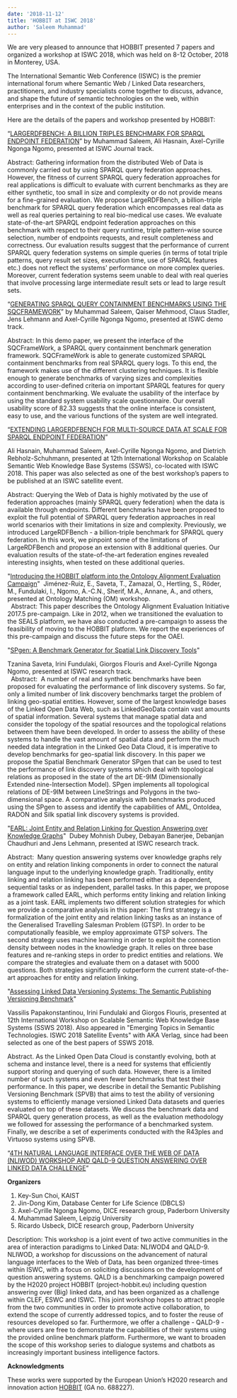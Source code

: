 ```yaml
---
date: '2018-11-12'
title: 'HOBBIT at ISWC 2018'
author: 'Saleem Muhammad'
---
```


We are very pleased to announce that HOBBIT presented 7 papers and organized a workshop at ISWC 2018, which was held on 8-12 October, 2018 in Monterey, USA.

The International Semantic Web Conference (ISWC) is the premier international forum where Semantic Web / Linked Data researchers, practitioners, and industry specialists come together to discuss, advance, and shape the future of semantic technologies on the web, within enterprises and in the context of the public institution.

Here are the details of the papers and workshop presented by HOBBIT:

“[LARGERDFBENCH: A BILLION TRIPLES BENCHMARK FOR SPARQL ENDPOINT FEDERATION](https://reader.elsevier.com/reader/sd/pii/S1570826817300719?token=468874A98581A8C12A98251C710FDA80F03A9C5E91FACFDBE9769D0B2754CCFDC80F81974C38F5B320F4C545DDDB5C70)” by Muhammad Saleem, Ali Hasnain, Axel-Cyrille Ngonga Ngomo, presented at ISWC Journal track.

Abstract: Gathering information from the distributed Web of Data is commonly carried out by using SPARQL query federation approaches. However, the fitness of current SPARQL query federation approaches for real applications is difficult to evaluate with current benchmarks as they are either synthetic, too small in size and complexity or do not provide means for a fine-grained evaluation. We propose LargeRDFBench, a billion-triple benchmark for SPARQL query federation which encompasses real data as well as real queries pertaining to real bio-medical use cases. We evaluate state-of-the-art SPARQL endpoint federation approaches on this benchmark with respect to their query runtime, triple pattern-wise source selection, number of endpoints requests, and result completeness and correctness. Our evaluation results suggest that the performance of current SPARQL query federation systems on simple queries (in terms of total triple patterns, query result set sizes, execution time, use of SPARQL features etc.) does not reflect the systems' performance on more complex queries. Moreover, current federation systems seem unable to deal with real queries that involve processing large intermediate result sets or lead to large result sets.

“[GENERATING SPARQL QUERY CONTAINMENT BENCHMARKS USING THE SQCFRAMEWORK](https://svn.aksw.org/papers/2018/ISWC-Demo-SQCFramework/public.pdf)” by Muhammad Saleem, Qaiser Mehmood, Claus Stadler, Jens Lehmann and Axel-Cyrille Ngonga Ngomo, presented at ISWC demo track.

Abstract: In this demo paper, we present the interface of the SQCFrameWork, a SPARQL query containment benchmark generation framework. SQCFrameWork is able to generate customized SPARQL containment benchmarks from real SPARQL query logs. To this end, the framework makes use of the different clustering techniques. It is flexible enough to generate benchmarks of varying sizes and complexities according to user-defined criteria on important SPARQL features for query containment benchmarking. We evaluate the usability of the interface by using the standard system usability scale questionnaire. Our overall usability score of 82.33 suggests that the online interface is consistent, easy to use, and the various functions of the system are well integrated.

“[EXTENDING LARGERDFBENCH FOR MULTI-SOURCE DATA AT SCALE FOR SPARQL ENDPOINT FEDERATION](https://svn.aksw.org/papers/2018/ISWC-Satellite-ExtendedLargeRDFBench/public.pdf)”

Ali Hasnain, Muhammad Saleem, Axel-Cyrille Ngonga Ngomo, and Dietrich Rebholz-Schuhmann, presented at 12th International Workshop on Scalable Semantic Web Knowledge Base Systems (SSWS), co-located with ISWC 2018. This paper was also selected as one of the best workshop’s papers to be published at an ISWC satellite event.

Abstract: Querying the Web of Data is highly motivated by the use of federation approaches (mainly SPARQL query federation) when the data is available through endpoints. Different benchmarks have been proposed to exploit the full potential of SPARQL query federation approaches in real world scenarios with their limitations in size and complexity. Previously, we introduced LargeRDFBench - a billion-triple benchmark for SPARQL query federation. In this work, we pinpoint some of the limitations of LargeRDFBench and propose an extension with 8 additional queries. Our evaluation results of the state-of-the-art federation engines revealed interesting insights, when tested on these additional queries.

"[Introducing the HOBBIT platform into the Ontology Alignment Evaluation Campaign](http://disi.unitn.it/~pavel/om2018/papers/om2018_LTpaper5.pdf)"  Jiménez-Ruiz, E., Saveta, T., Zamazal, O., Hertling, S., Röder, M., Fundulaki, I., Ngomo, A.-C.N., Sherif, M.A., Annane, A., and others, presented at Ontology Matching (OM) workshop.  
 
Abstract: This paper describes the Ontology Alignment Evaluation Initiative 2017.5 pre-campaign. Like in 2012, when we transitioned the evaluation to the SEALS platform, we have also conducted a pre-campaign to assess the feasibility of moving to the HOBBIT platform. We report the experiences of this pre-campaign and discuss the future steps for the OAEI. 

"[SPgen: A Benchmark Generator for Spatial Link Discovery Tools](https://link.springer.com/content/pdf/10.1007%2F978-3-030-00671-6_24.pdf)"

Tzanina Saveta, Irini Fundulaki, Giorgos Flouris and Axel-Cyrille Ngonga Ngomo, presented at ISWC research track.  
 
Abstract:  A number of real and synthetic benchmarks have been proposed for evaluating the performance of link discovery systems. So far, only a limited number of link discovery benchmarks target the problem of linking geo-spatial entities. However, some of the largest knowledge bases of the Linked Open Data Web, such as LinkedGeoData contain vast amounts of spatial information. Several systems that manage spatial data and consider the topology of the spatial resources and the topological relations between them have been developed. In order to assess the ability of these systems to handle the vast amount of spatial data and perform the much needed data integration in the Linked Geo Data Cloud, it is imperative to develop benchmarks for geo-spatial link discovery. In this paper we propose the Spatial Benchmark Generator SPgen that can be used to test the performance of link discovery systems which deal with topological relations as proposed in the state of the art DE-9IM (Dimensionally Extended nine-Intersection Model). SPgen implements all topological relations of DE-9IM between LineStrings and Polygons in the two-dimensional space. A comparative analysis with benchmarks produced using the SPgen to assess and identify the capabilities of AML, OntoIdea, RADON and Silk spatial link discovery systems is provided.

"[EARL: Joint Entity and Relation Linking for Question Answering over Knowledge Graphs](https://link.springer.com/content/pdf/10.1007%2F978-3-030-00671-6_7.pdf)"  Dubey Mohnish Dubey, Debayan Banerjee, Debanjan Chaudhuri and Jens Lehmann, presented at ISWC research track. 

Abstract:  Many question answering systems over knowledge graphs rely on entity and relation linking components in order to connect the natural language input to the underlying knowledge graph. Traditionally, entity linking and relation linking has been performed either as a dependent, sequential tasks or as independent, parallel tasks. In this paper, we propose a framework called EARL, which performs entity linking and relation linking as a joint task. EARL implements two different solution strategies for which we provide a comparative analysis in this paper: The first strategy is a formalization of the joint entity and relation linking tasks as an instance of the Generalised Travelling Salesman Problem (GTSP). In order to be computationally feasible, we employ approximate GTSP solvers. The second strategy uses machine learning in order to exploit the connection density between nodes in the knowledge graph. It relies on three base features and re-ranking steps in order to predict entities and relations. We compare the strategies and evaluate them on a dataset with 5000 questions. Both strategies significantly outperform the current state-of-the-art approaches for entity and relation linking. 

"[Assessing Linked Data Versioning Systems: The Semantic Publishing Versioning Benchmark](http://ceur-ws.org/Vol-2179/SSWS2018_paper4.pdf)"

Vassilis Papakonstantinou, Irini Fundulaki and Giorgos Flouris, presented at 12th International Workshop on Scalable Semantic Web Knowledge Base Systems (SSWS 2018). Also appeared in "Emerging Topics in Semantic Technologies. ISWC 2018 Satellite Events" with AKA Verlag, since had been selected as one of the best papers of SSWS 2018. 

Abstract. As the Linked Open Data Cloud is constantly evolving, both at schema and instance level, there is a need for systems that efficiently support storing and querying of such data. However, there is a limited number of such systems and even fewer benchmarks that test their performance. In this paper, we describe in detail the Semantic Publishing Versioning Benchmark (SPVB) that aims to test the ability of versioning systems to efficiently manage versioned Linked Data datasets and queries evaluated on top of these datasets. We discuss the benchmark data and SPARQL query generation process, as well as the evaluation methodology we followed for assessing the performance of a benchmarked system. Finally, we describe a set of experiments conducted with the R43ples and Virtuoso systems using SPVB.

“[4TH NATURAL LANGUAGE INTERFACE OVER THE WEB OF DATA (NLIWOD) WORKSHOP AND QALD-9 QUESTION ANSWERING OVER LINKED DATA CHALLENGE](http://2018.nliwod.org/)”

**Organizers**

1. Key-Sun Choi, KAIST
2. Jin-Dong Kim, Database Center for Life Science (DBCLS)
3. Axel-Cyrille Ngonga Ngomo, DICE research group, Paderborn University
4. Muhammad Saleem, Leipzig University
5. Ricardo Usbeck, DICE research group, Paderborn University

Description: This workshop is a joint event of two active communities in the area of interaction paradigms to Linked Data: NLIWOD4 and QALD-9. NLIWOD, a workshop for discussions on the advancement of natural language interfaces to the Web of Data, has been organized three-times within ISWC, with a focus on soliciting discussions on the development of question answering systems. QALD is a benchmarking campaign powered by the H2020 project HOBBIT (project-hobbit.eu) including question answering over (Big) linked data, and has been organized as a challenge within CLEF, ESWC and ISWC. This joint workshop hopes to attract people from the two communities in order to promote active collaboration, to extend the scope of currently addressed topics, and to foster the reuse of resources developed so far. Furthermore, we offer a challenge - QALD-9 - where users are free to demonstrate the capabilities of their systems using the provided online benchmark platform. Furthermore, we want to broaden the scope of this workshop series to dialogue systems and chatbots as increasingly important business intelligence factors.

**Acknowledgments**

These works were supported by the European Union’s H2020 research and innovation action [HOBBIT](https://project-hobbit.eu/) (GA no. 688227).
